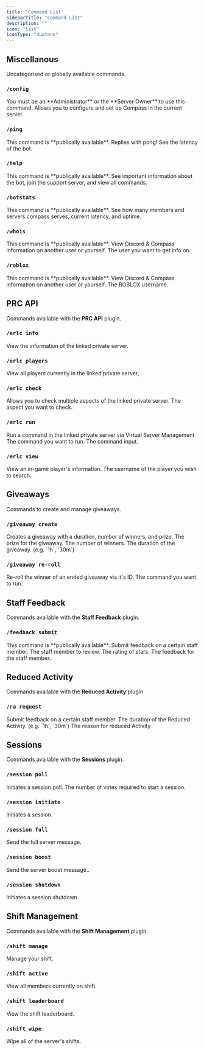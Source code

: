 ```yaml
---
title: "Command List"
sidebarTitle: "Command List"
description: ""
icon: "list"
iconType: "duotone"
---
```


## Miscellanous
Uncategorised or globally available commands.

### `/config`
<Card>
  <Note>You must be an **Administrator** or the **Server Owner** to use this command.</Note>
  Allows you to configure and set up Compass in the current server.
  <ResponseField name="config" type="Application Command"/>
</Card>

### `/ping`
<Card>
  <Check>This command is **publically available**.</Check>
  Replies with pong! See the latency of the bot.
  <ResponseField name="ping" type="Application Command" />
</Card>

### `/help`
<Card>
  <Check>This command is **publically available**.</Check>
  See important information about the bot, join the support server, and view all commands.
  <ResponseField name="help" type="Application Command" />
</Card>

### `/botstats`
<Card>
  <Check>This command is **publically available**.</Check>
  See how many members and servers compass serves, current latency, and uptime.
  <ResponseField name="botstats" type="Application Command" />
</Card>

### `/whois`
<Card>
  <Check>This command is **publically available**.</Check>
  View Discord & Compass information on another user or yourself.
  <ResponseField name="whois" type="Application Command">
    <Expandable title="options">
      <ParamField path="user" type="User">
        The user you want to get info on.
      </ParamField>
    </Expandable>
  </ResponseField>
</Card>

### `/roblox`
<Card>
  <Check>This command is **publically available**.</Check>
  View Discord & Compass information on another user or yourself.
  <ResponseField name="roblox" type="Application Command">
    <Expandable title="options">
      <ParamField path="username" type="string" required>
        The ROBLOX username.
      </ParamField>
    </Expandable>
  </ResponseField>
</Card>

## PRC API
Commands available with the **PRC API** plugin.

### `/erlc info`
<Card>
  View the information of the linked private server.
  <ResponseField name="erlc info" type="Application Command" />
</Card>

### `/erlc players`
<Card>
  View all players currently in the linked private server,
  <ResponseField name="erlc info" type="Application Command" />
</Card>

### `/erlc check`
<Card>
  Allows you to check multiple aspects of the linked private server.
  <ResponseField name="whois" type="Application Command">
    <Expandable title="options">
      <ParamField path="option" type="Private Server Aspect" required>
        The aspect you want to check.
      </ParamField>
    </Expandable>
  </ResponseField>
</Card>

### `/erlc run`
<Card>
  Run a command in the linked private server via Virtual Server Management
  <ResponseField name="erlc run" type="Application Command">
    <Expandable title="options">
      <ParamField path="command" type="Private Server Command" required>
        The command you want to run.
      </ParamField>
      <ParamField path="input" type="string" required>
        The command input.
      </ParamField>
    </Expandable>
  </ResponseField>
</Card>

### `/erlc view`
<Card>
  View an in-game player's information.
  <ResponseField name="erlc view" type="Application Command">
    <Expandable title="options">
      <ParamField path="user" type="string" required>
        The username of the player you wish to search.
      </ParamField>
    </Expandable>
  </ResponseField>
</Card>

## Giveaways
Commands to create and manage giveaways.

### `/giveaway create`
<Card>
  Creates a giveaway with a duration, number of winners, and prize.
  <ResponseField name="giveaway create" type="Application Command">
    <Expandable title="options">
      <ParamField path="prize" type="string" required>
        The prize for the giveaway.
      </ParamField>
      <ParamField path="input" type="number" required>
        The number of winners.
      </ParamField>
      <ParamField path="duration" type="Duration" required>
        The duration of the giveaway. (e.g. `1h`, `30m`)
      </ParamField>
    </Expandable>
  </ResponseField>
</Card>


### `/giveaway re-roll`
<Card>
  Re-roll the winner of an ended giveaway via it's ID.
  <ResponseField name="giveaway re-roll" type="Application Command">
    <Expandable title="options">
      <ParamField path="id" type="id" required>
        The command you want to run.
      </ParamField>
    </Expandable>
  </ResponseField>
</Card>

## Staff Feedback
Commands available with the **Staff Feedback** plugin.

### `/feedback submit`
<Card>
  <Check>This command is **publically available**.</Check>
  Submit feedback on a certain staff member.
  <ResponseField name="feeback submit" type="Application Command">
    <Expandable title="options">
      <ParamField path="user" type="User" required>
        The staff member to review.
      </ParamField>
      <ParamField path="rating" type="number" required>
        The rating of stars.
      </ParamField>
      <ParamField path="feedback" type="string" required>
        The feedback for the staff member.
      </ParamField>
    </Expandable>
  </ResponseField>
</Card>

## Reduced Activity
Commands available with the **Reduced Activity** plugin.

### `/ra request`
<Card>
  Submit feedback on a certain staff member.
  <ResponseField name="ra request" type="Application Command">
    <Expandable title="options">
      <ParamField path="duration" type="Duration" required>
        The duration of the Reduced Activity. (e.g. `1h`, `30m`)
      </ParamField>
      <ParamField path="input" type="string" required>
        The reason for reduced Activity
      </ParamField>
    </Expandable>
  </ResponseField>
</Card>

## Sessions
Commands available with the **Sessions** plugin.

### `/session poll`
<Card>
  Initiates a session poll.
  <ResponseField name="session poll" type="Application Command">
    <Expandable title="options">
      <ParamField path="votes" type="number" required>
        The number of votes required to start a session.
      </ParamField>
    </Expandable>
  </ResponseField>
</Card>

### `/session initiate`
<Card>
  Initiates a session.
  <ResponseField name="session initiate" type="Application Command" />
</Card>

### `/session full`
<Card>
  Send the full server message.
  <ResponseField name="session full" type="Application Command" />
</Card>

### `/session boost`
<Card>
  Send the server boost message..
  <ResponseField name="session boost" type="Application Command" />
</Card>

### `/session shutdown`
<Card>
  Initiates a session shutdown.
  <ResponseField name="session shutdown" type="Application Command" />
</Card>

## Shift Management
Commands available with the **Shift Management** plugin.

### `/shift manage`
<Card>
  Manage your shift.
  <ResponseField name="shift manage" type="Application Command" />
</Card>

### `/shift active`
<Card>
  View all members currently on shift.
  <ResponseField name="shift active" type="Application Command" />
</Card>

### `/shift leaderboard`
<Card>
  View the shift leaderboard.
  <ResponseField name="shift leaderboard" type="Application Command" />
</Card>

### `/shift wipe`
<Card>
  Wipe all of the server's shifts.
  <ResponseField name="shift wipe" type="Application Command" />
</Card>
